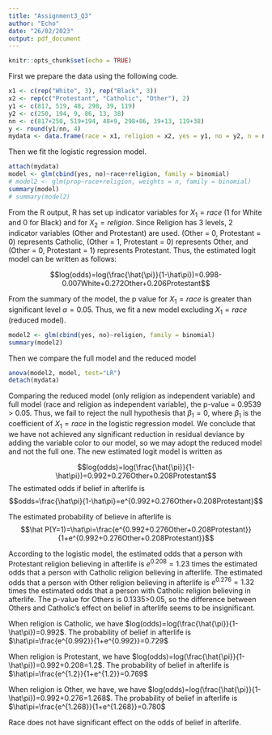 ---
title: "Assignment3_Q3"
author: "Echo"
date: "26/02/2023"
output: pdf_document
---

```{r setup, include=FALSE}
knitr::opts_chunk$set(echo = TRUE)
```

First we prepare the data using the following code.

```{r}
x1 <- c(rep("White", 3), rep("Black", 3))
x2 <- rep(c("Protestant", "Catholic", "Other"), 2)
y1 <- c(817, 519, 48, 298, 39, 119)
y2 <- c(250, 194, 9, 86, 13, 38)
nn <- c(817+250, 519+194, 48+9, 298+86, 39+13, 119+38)
y <- round(y1/nn, 4)
mydata <- data.frame(race = x1, religion = x2, yes = y1, no = y2, n = nn, prop = y)
```

Then we fit the logistic regression model.

```{r}
attach(mydata)
model <- glm(cbind(yes, no)~race+religion, family = binomial)
# model2 <- glm(prop~race+religion, weights = n, family = binomial)
summary(model)
# summary(model2)
```
From the R output, R has set up indicator variables for $X_1=race$ (1 for White and 0 for Black) and for $X_2=religion$. Since Religion has 3 levels, 2 indicator variables (Other and Protestant) are used. (Other = 0, Protestant = 0) represents Catholic, (Other = 1, Protestant = 0) represents Other, and (Other = 0, Protestant = 1) represents Protestant. Thus, the estimated logit model can be written as follows:

$$log(odds)=log(\frac{\hat{\pi}}{1-\hat\pi})=0.998-0.007White+0.272Other+0.206Protestant$$

From the summary of the model, the p value for $X_1=race$ is greater than significant level $\alpha=0.05$. Thus, we fit a new model excluding $X_1=race$ (reduced model).

```{r}
model2 <- glm(cbind(yes, no)~religion, family = binomial)
summary(model2)
```

Then we compare the full model and the reduced model

```{r}
anova(model2, model, test="LR")
detach(mydata)
```

Comparing the reduced model (only religion as independent variable) and full model (race and religion as independent variable), the p-value = 0.9539 > 0.05. Thus, we fail to reject the null hypothesis that $\beta_1=0$, where $\beta_1$ is the coefficient of $X_1=race$ in the logistic regression model. We conclude that we have not achieved any significant reduction in residual deviance by adding the variable color to our model, so we may adopt the reduced model and not the full one.  The new estimated logit model is written as 

$$log(odds)=log(\frac{\hat{\pi}}{1-\hat\pi})=0.992+0.276Other+0.208Protestant$$
The estimated odds if belief in afterlife is $$odds=\frac{\hat\pi}{1-\hat\pi}=e^{0.992+0.276Other+0.208Protestant}$$

The estimated probability of believe in afterlife is $$\hat P(Y=1)=\hat\pi=\frac{e^{0.992+0.276Other+0.208Protestant}}{1+e^{0.992+0.276Other+0.208Protestant}}$$

According to the logistic model, the estimated odds that a person with Protestant religion believing in afterlife is $e^{0.208}=1.23$ times the estimated odds that a person with Catholic religion believing in afterlife. The estimated odds that a person with Other religion believing in afterlife is $e^{0.276}=1.32$ times the estimated odds that a person with Catholic religion believing in afterlife. The p-value for Others is 0.1335>0.05, so the difference between Others and Catholic's effect on belief in afterlife seems to be insignificant.

When religion is Catholic, we have $log(odds)=log(\frac{\hat{\pi}}{1-\hat\pi})=0.992$. The probability of belief in afterlife is $\hat\pi=\frac{e^{0.992}}{1+e^{0.992}}=0.729$

When religion is Protestant, we have $log(odds)=log(\frac{\hat{\pi}}{1-\hat\pi})=0.992+0.208=1.2$. The probability of belief in afterlife is $\hat\pi=\frac{e^{1.2}}{1+e^{1.2}}=0.769$

When religion is Other, we have, we have $log(odds)=log(\frac{\hat{\pi}}{1-\hat\pi})=0.992+0.276=1.268$. The probability of belief in afterlife is $\hat\pi=\frac{e^{1.268}}{1+e^{1.268}}=0.780$

Race does not have significant effect on the odds of belief in afterlife.